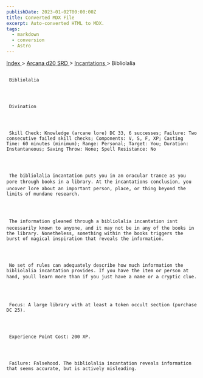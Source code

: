 ```yaml
---
publishDate: 2023-01-02T00:00:00Z
title: Converted MDX File
excerpt: Auto-converted HTML to MDX.
tags:
  - markdown
  - conversion
  - Astro
---
```







[
      Index
     ](-index)
     >
     [
      Arcana d20 SRD
     ](arcana-d20-srd-index)
     >
     [
      Incantations
     ](arcana-d20-srd-incantations-index)
     > Bibliolalia
    





## 
     Bibliolalia
    



     Divination
    



     Skill Check: Knowledge (arcane lore) DC 33, 6 successes; Failure: Two consecutive failed skill checks; Components: V, S, F, XP; Casting Time: 60 minutes (minimum); Range: Personal; Target: You; Duration: Instantaneous; Saving Throw: None; Spell Resistance: No
    



     The bibliolalia incantation puts you in an oracular trance as you pore through books in a library. At the incantations conclusion, you uncover lore about an important person, place, or thing beyond the limits of mundane research.
    



     The information gleaned through a bibliolalia incantation isnt necessarily known to anyone, and it may not be in any of the books in the library. Nonetheless, something within the books triggers the burst of magical inspiration that reveals the information.
    



     No set of rules can adequately describe how much information the bibliolalia incantation provides. If you have the item or person at hand, youll learn more than if you just have a name or a cryptic clue.
    



     Focus: A large library with at least a token occult section (purchase DC 25).
    



     Experience Point Cost: 200 XP.
    



     Failure: Falsehood. The bibliolalia incantation reveals information that seems accurate, but is actively misleading.
    




